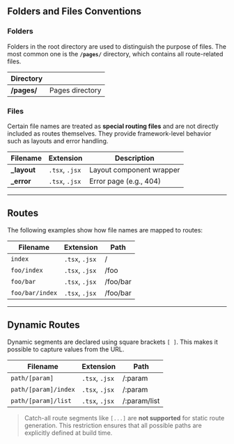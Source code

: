 ## Folders and Files Conventions

### Folders

Folders in the root directory are used to distinguish the purpose of files.
The most common one is the **`/pages/`** directory, which contains all route-related files.

| Directory   |                 |
| ----------- | --------------- |
| **/pages/** | Pages directory |

### Files

Certain file names are treated as **special routing files** and are not directly included as routes themselves.
They provide framework-level behavior such as layouts and error handling.

| Filename     | Extension      | Description              |
| ------------ | -------------- | ------------------------ |
| **\_layout** | `.tsx`, `.jsx` | Layout component wrapper |
| **\_error**  | `.tsx`, `.jsx` | Error page (e.g., 404)   |

---

## Routes

The following examples show how file names are mapped to routes:

| Filename        | Extension      | Path     |
| --------------- | -------------- | -------- |
| `index`         | `.tsx`, `.jsx` | /        |
| `foo/index`     | `.tsx`, `.jsx` | /foo     |
| `foo/bar`       | `.tsx`, `.jsx` | /foo/bar |
| `foo/bar/index` | `.tsx`, `.jsx` | /foo/bar |

---

## Dynamic Routes

Dynamic segments are declared using square brackets `[ ]`.
This makes it possible to capture values from the URL.

| Filename             | Extension      | Path          |
| -------------------- | -------------- | ------------- |
| `path/[param]`       | `.tsx`, `.jsx` | /\:param      |
| `path/[param]/index` | `.tsx`, `.jsx` | /\:param      |
| `path/[param]/list`  | `.tsx`, `.jsx` | /\:param/list |

> Catch-all route segments like `[...]` are **not supported** for static route generation.
> This restriction ensures that all possible paths are explicitly defined at build time.

